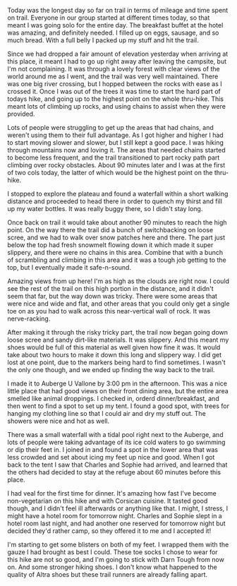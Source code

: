 Today was the longest day so far on trail in terms of mileage and time spent
on trail. Everyone in our group started at different times today, so that meant
I was going solo for the entire day. The breakfast buffet at the hotel was
amazing, and definitely needed. I filled up on eggs, sausage, and so much
bread. With a full belly I packed up my stuff and hit the trail.

<Stats
  gain="4105"
  garmin="11423499233"
  loss="4064"
  miles="7.95"
  steps="21049"
/>

Since we had dropped a fair amount of elevation yesterday when arriving at
this place, it meant I had to go up right away after leaving the campsite, but
I'm not complaining. It was through a lovely forest with clear views of the world
around me as I went, and the trail was very well maintained. There was one big
river crossing, but I hopped between the rocks with ease as I crossed it. Once
I was out of the trees it was time to start the hard part of todays hike, and
going up to the highest point on the whole thru-hike. This meant lots of
climbing up rocks, and using chains to assist when they were provided.

Lots of people were struggling to get up the areas that had chains, and weren't
using them to their full advantage. As I got higher and higher I had to start
moving slower and slower, but I still kept a good pace. I was hiking through
mountains now and loving it. The areas that needed chains started to become
less frequent, and the trail transitioned to part rocky path part climbing over
rocky obstacles. About 90 minutes later and I was at the first of two cols today,
the latter of which would be the highest point on the thru-hike.

I stopped to explore the plateau and found a waterfall within a short walking
distance and proceeded to head there in order to quench my thirst and fill up
my water bottles. It was really buggy there, so I didn't stay long.

Once back on trail it would take about another 90 minutes to reach the high
point. On the way there the trail did a bunch of switchbacking on loose scree,
and we had to walk over snow patches here and there. The part just below the top
had fresh snowmelt flowing down it which made it super slippery, and there
were no chains in this area. Combine that with a bunch of scrambling and
climbing in this area and it was a tough job getting to the top, but I eventually
made it safe-n-sound.

Amazing views from up here! I'm as high as the clouds are right now. I could see
the rest of the trail on this high portion in the distance, and it didn't seem
that far, but the way down was tricky. There were some areas that were nice and
wide and flat, and other areas that you could only get a single toe on as you
had to walk across this near-vertical wall of rock. It was nerve-racking.

After making it through the risky tricky part, the trail now began going down
loose scree and sandy dirt-like materials. It was slippery. And this meant my
shoes would be full of this material as well given how fine it was. It would
take about two hours to make it down this long and slippery way. I did get
lost at one point, due to the markers being hard to find sometimes. I wasn't the
only one though, and we ended up finding the way back to the trail.

I made it to Auberge U Vallone by 3:00 pm in the afternoon. This was a nice little
place that had good views on their front dining area, but the entire area smelled
like animal droppings. I checked in, orderd dinner/breakfast, and then went to
find a spot to set up my tent. I found a good spot, with trees for hanging my
clothing line so that I could air and dry my stuff out. The showers were nice
and hot as well.

There was a small waterfall with a tidal pool right next to the Auberge, and lots
of people were taking advantage of its ice cold waters to go swimming or dip
their feet in. I joined in and found a spot in the lower area that was less
crowded and set about icing my feet up nice and good. When I got back to the
tent I saw that Charles and Sophie had arrived, and learned that the others
had decided to stay at the refuge about 60 minutes before this place.

I had veal for the first time for dinner. It's amazing how fast I've become
non-vegetarian on this hike and with Corsican cuisine. It tasted good though,
and I didn't feel ill afterwards or anything like that. I might, I stress, I
might have a hotel room for tomorrow night. Charles and Sophie slept in a hotel
room last night, and had another one reserved for tomorrow night but decided
they'd rather camp, so they offered it to me and I accepted it!

I'm starting to get some blisters on both of my feet. I wrapped them with the
gauze I had brought as best I could. These toe socks I chose to wear for this
hike are not so good, and I'm going to stick with Darn Tough from now on. And
some stronger hiking shoes. I don't know what happened to the quality of Altra
shoes but these trail runners are already falling apart.
